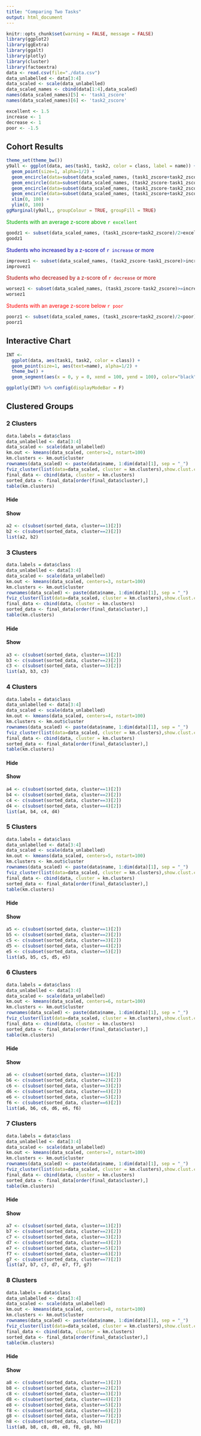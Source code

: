 ```yaml
---
title: "Comparing Two Tasks"
output: html_document
---
```


```r
knitr::opts_chunk$set(warning = FALSE, message = FALSE) 
library(ggplot2)
library(ggExtra)
library(ggalt)
library(plotly)
library(cluster)
library(factoextra)
data <- read.csv(file="./data.csv")
data_unlabelled <- data[3:4]
data_scaled <- scale(data_unlabelled)
data_scaled_names <- cbind(data[1:4],data_scaled)
names(data_scaled_names)[5] <- 'task1_zscore'
names(data_scaled_names)[6] <- 'task2_zscore'
```

```r
excellent <- 1.5
increase <- 1
decrease <- 1
poor <- -1.5
```

## Cohort Results
```r
theme_set(theme_bw())
y9all <- ggplot(data, aes(task1, task2, color = class, label = name)) + 
  geom_point(size=1, alpha=1/2) +
  geom_encircle(data=subset(data_scaled_names, (task1_zscore+task2_zscore)/2>excellent), colour="#00AA00", fill="#00AA0022", spread=0.01) +
  geom_encircle(data=subset(data_scaled_names, (task2_zscore-task1_zscore)>increase), colour="#0000AA", fill="#0000AA22", spread=0.01) +
  geom_encircle(data=subset(data_scaled_names, (task1_zscore-task2_zscore)>decrease), colour="#AA0000", fill="#AA000022", spread=0.01) +
  geom_encircle(data=subset(data_scaled_names, (task1_zscore+task2_zscore)/2<poor), colour="#FF0000", fill="#FF000022", spread=0.01) +
  xlim(0, 100) +
  ylim(0, 100)
ggMarginal(y9all,, groupColour = TRUE, groupFill = TRUE)
```

<span style="color:#00AA00">Students with an average z-score above `r excellent`</span>
```r
goodz1 <- subset(data_scaled_names, (task1_zscore+task2_zscore)/2>excellent)
goodz1
```

<span style="color:#0000AA">Students who increased by a z-score of `r increase` or more</span>
```r
improvez1 <- subset(data_scaled_names, (task2_zscore-task1_zscore)>increase)
improvez1
```

<span style="color:#AA0000">Students who decreased by a z-score of `r decrease` or more</span>
```r
worsez1 <- subset(data_scaled_names, (task1_zscore-task2_zscore)>=increase)
worsez1
```

<span style="color:#FF0000">Students with an average z-score below `r poor`</span>
```r
poorz1 <- subset(data_scaled_names, (task1_zscore+task2_zscore)/2<poor)
poorz1
```

## Interactive Chart
```r
INT <- 
  ggplot(data, aes(task1, task2, color = class)) + 
  geom_point(size=1, aes(text=name), alpha=1/2) +
  theme_bw() + 
  geom_segment(aes(x = 0, y = 0, xend = 100, yend = 100), color="black", linetype=1, size=.25)

ggplotly(INT) %>% config(displayModeBar = F)
```

## Clustered Groups {.tabset .tabset-fade}

### 2 Clusters {.tabset .tabset-pills}

```r
data.labels = data$class
data_unlabelled <- data[3:4]
data_scaled <- scale(data_unlabelled)
km.out <- kmeans(data_scaled, centers=2, nstart=100)
km.clusters <- km.out$cluster
rownames(data_scaled) <- paste(data$name, 1:dim(data)[1], sep = "_")
fviz_cluster(list(data=data_scaled, cluster = km.clusters),show.clust.cent = FALSE, labelsize = 0, repel= TRUE)
final_data <- cbind(data, cluster = km.clusters)
sorted_data <- final_data[order(final_data$cluster),] 
table(km.clusters)
```

#### Hide

#### Show

```r
a2 <- c(subset(sorted_data, cluster==1)[2])
b2 <- c(subset(sorted_data, cluster==2)[2])
list(a2, b2)
```

### 3 Clusters {.tabset .tabset-pills}

```r
data.labels = data$class
data_unlabelled <- data[3:4]
data_scaled <- scale(data_unlabelled)
km.out <- kmeans(data_scaled, centers=3, nstart=100)
km.clusters <- km.out$cluster
rownames(data_scaled) <- paste(data$name, 1:dim(data)[1], sep = "_")
fviz_cluster(list(data=data_scaled, cluster = km.clusters),show.clust.cent = FALSE, labelsize = 0, repel= TRUE)
final_data <- cbind(data, cluster = km.clusters)
sorted_data <- final_data[order(final_data$cluster),] 
table(km.clusters)
```

#### Hide

#### Show

```r
a3 <- c(subset(sorted_data, cluster==1)[2])
b3 <- c(subset(sorted_data, cluster==2)[2])
c3 <- c(subset(sorted_data, cluster==3)[2])
list(a3, b3, c3)
```

### 4 Clusters {.tabset .tabset-pills}

```r
data.labels = data$class
data_unlabelled <- data[3:4]
data_scaled <- scale(data_unlabelled)
km.out <- kmeans(data_scaled, centers=4, nstart=100)
km.clusters <- km.out$cluster
rownames(data_scaled) <- paste(data$name, 1:dim(data)[1], sep = "_")
fviz_cluster(list(data=data_scaled, cluster = km.clusters),show.clust.cent = FALSE, labelsize = 0, repel= TRUE)
final_data <- cbind(data, cluster = km.clusters)
sorted_data <- final_data[order(final_data$cluster),] 
table(km.clusters)
```

#### Hide

#### Show

```r
a4 <- c(subset(sorted_data, cluster==1)[2])
b4 <- c(subset(sorted_data, cluster==2)[2])
c4 <- c(subset(sorted_data, cluster==3)[2])
d4 <- c(subset(sorted_data, cluster==4)[2])
list(a4, b4, c4, d4)
```

### 5 Clusters {.tabset .tabset-pills}

```r
data.labels = data$class
data_unlabelled <- data[3:4]
data_scaled <- scale(data_unlabelled)
km.out <- kmeans(data_scaled, centers=5, nstart=100)
km.clusters <- km.out$cluster
rownames(data_scaled) <- paste(data$name, 1:dim(data)[1], sep = "_")
fviz_cluster(list(data=data_scaled, cluster = km.clusters),show.clust.cent = FALSE, labelsize = 0, repel= TRUE)
final_data <- cbind(data, cluster = km.clusters)
sorted_data <- final_data[order(final_data$cluster),] 
table(km.clusters)
```

#### Hide

#### Show

```r
a5 <- c(subset(sorted_data, cluster==1)[2])
b5 <- c(subset(sorted_data, cluster==2)[2])
c5 <- c(subset(sorted_data, cluster==3)[2])
d5 <- c(subset(sorted_data, cluster==4)[2])
e5 <- c(subset(sorted_data, cluster==5)[2])
list(a5, b5, c5, d5, e5)
```

### 6 Clusters {.tabset .tabset-pills}

```r
data.labels = data$class
data_unlabelled <- data[3:4]
data_scaled <- scale(data_unlabelled)
km.out <- kmeans(data_scaled, centers=6, nstart=100)
km.clusters <- km.out$cluster
rownames(data_scaled) <- paste(data$name, 1:dim(data)[1], sep = "_")
fviz_cluster(list(data=data_scaled, cluster = km.clusters),show.clust.cent = FALSE, labelsize = 0, repel= TRUE)
final_data <- cbind(data, cluster = km.clusters)
sorted_data <- final_data[order(final_data$cluster),] 
table(km.clusters)
```

#### Hide

#### Show

```r
a6 <- c(subset(sorted_data, cluster==1)[2])
b6 <- c(subset(sorted_data, cluster==2)[2])
c6 <- c(subset(sorted_data, cluster==3)[2])
d6 <- c(subset(sorted_data, cluster==4)[2])
e6 <- c(subset(sorted_data, cluster==5)[2])
f6 <- c(subset(sorted_data, cluster==6)[2])
list(a6, b6, c6, d6, e6, f6)
```

### 7 Clusters {.tabset .tabset-pills}

```r
data.labels = data$class
data_unlabelled <- data[3:4]
data_scaled <- scale(data_unlabelled)
km.out <- kmeans(data_scaled, centers=7, nstart=100)
km.clusters <- km.out$cluster
rownames(data_scaled) <- paste(data$name, 1:dim(data)[1], sep = "_")
fviz_cluster(list(data=data_scaled, cluster = km.clusters),show.clust.cent = FALSE, labelsize = 0, repel= TRUE)
final_data <- cbind(data, cluster = km.clusters)
sorted_data <- final_data[order(final_data$cluster),] 
table(km.clusters)
```

#### Hide

#### Show

```r
a7 <- c(subset(sorted_data, cluster==1)[2])
b7 <- c(subset(sorted_data, cluster==2)[2])
c7 <- c(subset(sorted_data, cluster==3)[2])
d7 <- c(subset(sorted_data, cluster==4)[2])
e7 <- c(subset(sorted_data, cluster==5)[2])
f7 <- c(subset(sorted_data, cluster==6)[2])
g7 <- c(subset(sorted_data, cluster==7)[2])
list(a7, b7, c7, d7, e7, f7, g7)
```

### 8 Clusters {.tabset .tabset-pills}

```r
data.labels = data$class
data_unlabelled <- data[3:4]
data_scaled <- scale(data_unlabelled)
km.out <- kmeans(data_scaled, centers=8, nstart=100)
km.clusters <- km.out$cluster
rownames(data_scaled) <- paste(data$name, 1:dim(data)[1], sep = "_")
fviz_cluster(list(data=data_scaled, cluster = km.clusters),show.clust.cent = FALSE, labelsize = 0, repel= TRUE)
final_data <- cbind(data, cluster = km.clusters)
sorted_data <- final_data[order(final_data$cluster),] 
table(km.clusters)
```

#### Hide

#### Show

```r
a8 <- c(subset(sorted_data, cluster==1)[2])
b8 <- c(subset(sorted_data, cluster==2)[2])
c8 <- c(subset(sorted_data, cluster==3)[2])
d8 <- c(subset(sorted_data, cluster==4)[2])
e8 <- c(subset(sorted_data, cluster==5)[2])
f8 <- c(subset(sorted_data, cluster==6)[2])
g8 <- c(subset(sorted_data, cluster==7)[2])
h8 <- c(subset(sorted_data, cluster==8)[2])
list(a8, b8, c8, d8, e8, f8, g8, h8)
```